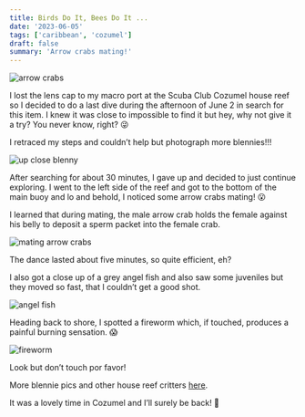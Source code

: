 ```yaml
---
title: Birds Do It, Bees Do It ...
date: '2023-06-05'
tags: ['caribbean', 'cozumel']
draft: false
summary: 'Arrow crabs mating!'
---
```


<Image
  src="/static/images/arrow-crabs/arrow-crabs.jpeg"
  width={800}
  height={600}
  alt="arrow crabs"
/>

I lost the lens cap to my macro port at the Scuba Club Cozumel house reef so I decided to do a last dive during the afternoon of June 2 in search for this item. I knew it was close to impossible to find it but hey, why not give it a try? You never know, right? 😜

I retraced my steps and couldn’t help but photograph more blennies!!!

<Image
  src="/static/images/arrow-crabs/blennie_close.jpg"
  width={800}
  height={600}
  alt="up close blenny"
/>

After searching for about 30 minutes, I gave up and decided to just continue exploring. I went to the left side of the reef and got to the bottom of the main buoy and lo and behold, I noticed some arrow crabs mating! 😮

I learned that during mating, the male arrow crab holds the female against his belly to deposit a sperm packet into the female crab.

<Image
  src="/static/images/arrow-crabs/arrow_crabs_main.jpg"
  width={800}
  height={600}
  alt="mating arrow crabs"
/>

The dance lasted about five minutes, so quite efficient, eh?

I also got a close up of a grey angel fish and also saw some juveniles but they moved so fast, that I couldn’t get a good shot.

<Image src="/static/images/arrow-crabs/angel_close.jpg" width={800} height={600} alt="angel fish" />

Heading back to shore, I spotted a fireworm which, if touched, produces a painful burning sensation. 😱

<Image src="/static/images/arrow-crabs/fireworm.jpeg" width={800} height={600} alt="fireworm" />

Look but don’t touch por favor!

More blennie pics and other house reef critters [here](https://generosalitton.smugmug.com/ArrowCrab-Mating/).

It was a lovely time in Cozumel and I’ll surely be back! 👋
